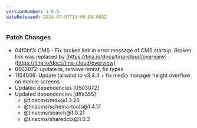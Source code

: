 ```yaml
---
versionNumber: 1.6.5
dateReleased: 2024-07-07T14:00:00.000Z
---
```


### Patch Changes

* 04f0bf3: CMS - Fix broken link in error message of CMS startup. Broken link was replaced by [https://tina.io/docs/tina-cloud/overview](https://tina.io/docs/tina-cloud/overview)
* 0503072: update ts, remove rimraf, fix types
* 1104006: Update tailwind to v3.4.4 + fix media manager height overflow on mobile screens
* Updated dependencies \[0503072]
* Updated dependencies \[dffa355]
  * @tinacms/mdx\@1.3.26
  * @tinacms/schema-tools\@1.4.17
  * @tinacms/search\@1.0.21
  * @tinacms/sharedctx\@1.0.3
